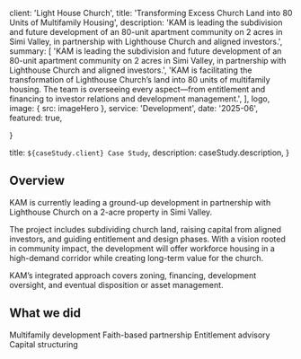 

  client: 'Light House Church',
  title: 'Transforming Excess Church Land into 80 Units of Multifamily Housing',
  description:
    'KAM is leading the subdivision and future development of an 80-unit apartment community on 2 acres in Simi Valley, in partnership with Lighthouse Church and aligned investors.',
  summary: [
    'KAM is leading the subdivision and future development of an 80-unit apartment community on 2 acres in Simi Valley, in partnership with Lighthouse Church and aligned investors.',
    'KAM is facilitating the transformation of Lighthouse Church’s land into 80 units of multifamily housing. The team is overseeing every aspect—from entitlement and financing to investor relations and development management.',
  ],
  logo, 
  image: { src: imageHero },
  service: 'Development',
  date: '2025-06',
  featured: true,

}

  title: `${caseStudy.client} Case Study`,
  description: caseStudy.description,
}

## Overview

KAM is currently leading a ground-up development in partnership with Lighthouse Church on a 2-acre property in Simi Valley. 

The project includes subdividing church land, raising capital from aligned investors, and guiding entitlement and design phases. With a vision rooted in community impact, the development will offer workforce housing in a high-demand corridor while creating long-term value for the church. 

KAM’s integrated approach covers zoning, financing, development oversight, and eventual disposition or asset management.
## What we did

<TagList>
  <TagListItem>Multifamily development</TagListItem>
  <TagListItem>Faith-based partnership</TagListItem>
  <TagListItem>Entitlement advisory</TagListItem>
  <TagListItem>Capital structuring</TagListItem>
</TagList>

<StatList>
  <StatListItem value="80 units" label="Planned residential units" />
  <StatListItem value="2 acres" label="Development site" />
  <StatListItem value="2030" label="Projected delivery" />
  <StatListItem value="3" label="Equity & financing partners" />
</StatList>